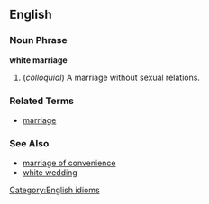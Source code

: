 ==English==

===Noun Phrase===
[[Category:English idioms]]
'''white marriage'''

# (''colloquial'') A marriage without sexual relations.

===Related Terms===
*[[marriage]]

===See Also===
*[[marriage of convenience]]
*[[white wedding]]